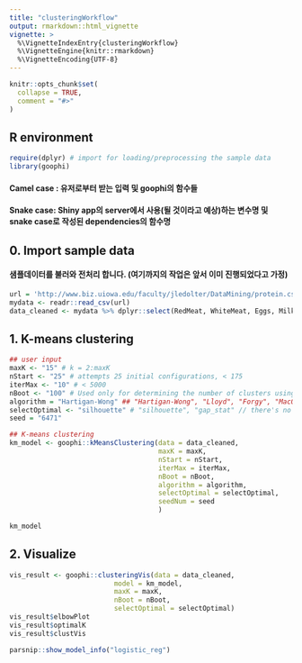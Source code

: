 ```yaml
---
title: "clusteringWorkflow"
output: rmarkdown::html_vignette
vignette: >
  %\VignetteIndexEntry{clusteringWorkflow}
  %\VignetteEngine{knitr::rmarkdown}
  %\VignetteEncoding{UTF-8}
---
```


```r
knitr::opts_chunk$set(
  collapse = TRUE,
  comment = "#>"
)
```

## R environment

```r
require(dplyr) # import for loading/preprocessing the sample data
library(goophi)
```

#### Camel case : 유저로부터 받는 입력 및 goophi의 함수들
#### Snake case: Shiny app의 server에서 사용(될 것이라고 예상)하는 변수명 및 snake case로 작성된 dependencies의 함수명

## 0. Import sample data

#### 샘플데이터를 불러와 전처리 합니다. (여기까지의 작업은 앞서 이미 진행되었다고 가정)

```r
url = 'http://www.biz.uiowa.edu/faculty/jledolter/DataMining/protein.csv'
mydata <- readr::read_csv(url)
data_cleaned <- mydata %>% dplyr::select(RedMeat, WhiteMeat, Eggs, Milk) ## unsupervised -> target 변수는 제외
```

## 1. K-means clustering

```r
## user input
maxK <- "15" # k = 2:maxK
nStart <- "25" # attempts 25 initial configurations, < 175
iterMax <- "10" # < 5000
nBoot <- "100" # Used only for determining the number of clusters using gap statistic
algorithm = "Hartigan-Wong" ## "Hartigan-Wong", "Lloyd", "Forgy", "MacQueen"
selectOptimal <- "silhouette" # "silhouette", "gap_stat" // there's no mathematical definition for selecting optimal k using elbow(wss) method.
seed = "6471"

## K-means clustering
km_model <- goophi::kMeansClustering(data = data_cleaned,
                                     maxK = maxK,
                                     nStart = nStart,
                                     iterMax = iterMax,
                                     nBoot = nBoot,
                                     algorithm = algorithm,
                                     selectOptimal = selectOptimal,
                                     seedNum = seed
                                     )

km_model
```

## 2. Visualize

```r
vis_result <- goophi::clusteringVis(data = data_cleaned,
                          model = km_model,
                          maxK = maxK,
                          nBoot = nBoot,
                          selectOptimal = selectOptimal)
vis_result$elbowPlot
vis_result$optimalK
vis_result$clustVis
```


```r
parsnip::show_model_info("logistic_reg")
```
